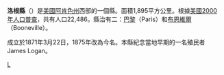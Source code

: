 {{Otheruses|洛根縣|subject=美國阿肯色州的一個縣|other=同名的縣}}
<!--[[File:Map_of_Arkansas_highlighting_Logan_County.svg|250px]]-->
{{Infobox U.S. County|
 county  = 洛根縣 |
 state = 阿肯色州 |
 en county  = Logan County |
 en state = Arkansas |
 seal =  |
 map size = 225 |
 founded = 1871年3月22日 |
 seat = [[巴黎_(阿肯色州)|巴黎]]（北區）<br>[[布恩維爾_(阿肯色州)|布恩維爾]]（南區）| 
 area = 1,895 [[km²|km²]] (732 [[square_mile|mi²]]) |
 area land  = 1,839 km² (710 mi²) |
 area water = 56 km² (22 mi²) |
 area percentage = 2.96% |
 census yr = 2000|
 pop = 22,486 |
 density = 12 |
 web = |
|}}
'''洛根縣'''（{{lang-en|Logan County}}）是[[美國|美國]][[阿肯色州|阿肯色州]]西部的一個縣。面積1,895平方公里。根據[[美國2000年人口普查|美國2000年人口普查]]，共有人口22,486。縣治有二：[[巴黎_(阿肯色州)|巴黎]]（Paris）和[[布恩維爾_(阿肯色州)|布恩維爾]]（Booneville）。

成立於1871年3月22日，1875年改為今名。本縣紀念當地早期的一名殖民者James Logan。

{{洛根縣 (阿肯色州)}}
{{Arkansas}}
{{Arkansas-stub}}

[[Category:阿肯色州行政区划|L]]